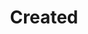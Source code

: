 ---
title: Created
description: Payload definition for the webhook event `transcription.created`.
openapi-schema: WebhookTranscriptionCreatedPayload
---
